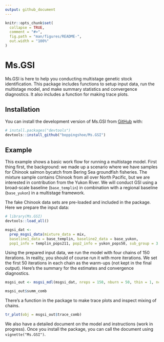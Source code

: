 ```yaml
---
output: github_document
---
```


<!-- README.md is generated from README.Rmd. Please edit that file -->

```r
knitr::opts_chunk$set(
  collapse = TRUE,
  comment = "#>",
  fig.path = "man/figures/README-",
  out.width = "100%"
)
```

# Ms.GSI

<!-- badges: start -->
<!-- badges: end -->

Ms.GSI is here to help you conducting multistage genetic stock identification. This package includes functions to setup input data, run the multistage model, and make summary statistics and convergence diagnostics. It also includes a function for making trace plots.

## Installation

You can install the development version of Ms.GSI from [GitHub](https://github.com/) with:

``` r
# install.packages("devtools")
devtools::install_github("boppingshoe/Ms.GSI")
```

## Example

This example shows a basic work flow for running a multistage model. First thing first, the background: we made up a scenario where we have samples for Chinook salmon bycatch from Bering Sea groundfish fisheries. The mixture sample contains Chinook from all over North Pacific, but we are interested in contribution from the Yukon River. We will conduct GSI using a broad-scale baseline (`base_templin`) in combination with a regional baseline (`base_yukon`) in a multistage framework.

The fake Chinook data sets are pre-loaded and included in the package. Here we prepare the input data:

```r

# library(Ms.GSI)
devtools::load_all()

msgsi_dat <-
  prep_msgsi_data(mixture_data = mix,
  baseline1_data = base_templin, baseline2_data = base_yukon,
  pop1_info = templin_pops211, pop2_info = yukon_pops50, sub_group = 3:5)


```

Using the prepared input data, we run the model with four chains of 150 iterations. In reality, you should of course run it with more iterations. We set the first 50 iterations in each chain as the warm-ups (not kept in the final output). Here's the summary for the estimates and convergence diagnostics.

```r

msgsi_out <- msgsi_mdl(msgsi_dat, nreps = 150, nburn = 50, thin = 1, nchains = 4)

msgsi_out$summ_comb

```

There's a function in the package to make trace plots and inspect mixing of chains.

```r

tr_plot(obj = msgsi_out$trace_comb)

```

We also have a detailed document on the model and instructions (work in progress). Once you install the package, you can call the document using `vignette("Ms.GSI")`.


